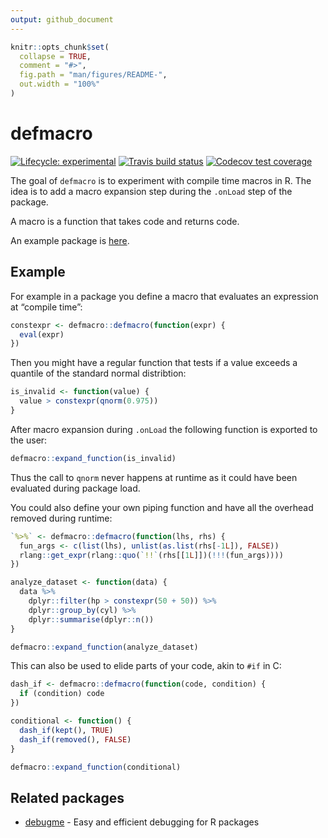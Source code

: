 ```yaml
---
output: github_document
---
```


<!-- README.md is generated from README.Rmd. Please edit that file -->

```r
knitr::opts_chunk$set(
  collapse = TRUE,
  comment = "#>",
  fig.path = "man/figures/README-",
  out.width = "100%"
)
```
# defmacro

<!-- badges: start -->
[![Lifecycle: experimental](https://img.shields.io/badge/lifecycle-experimental-orange.svg)](https://www.tidyverse.org/lifecycle/#experimental)
[![Travis build status](https://travis-ci.org/dirkschumacher/defmacro.svg?branch=master)](https://travis-ci.org/dirkschumacher/defmacro)
[![Codecov test coverage](https://codecov.io/gh/dirkschumacher/defmacro/branch/master/graph/badge.svg)](https://codecov.io/gh/dirkschumacher/defmacro?branch=master)
<!-- badges: end -->

The goal of `defmacro` is to experiment with compile time macros in R.
The idea is to add a macro expansion step during the `.onLoad` step of the package.

A macro is a function that takes code and returns code.

An example package is [here](https://github.com/dirkschumacher/defmacroex).

## Example

For example in a package you define a macro that evaluates an expression at "compile time":

```r
constexpr <- defmacro::defmacro(function(expr) {
  eval(expr)
})
```

Then you might have a regular function that tests if a value exceeds a quantile of the standard normal distribtion:

```r
is_invalid <- function(value) {
  value > constexpr(qnorm(0.975))
}
```

After macro expansion during `.onLoad` the following function is exported to the user:

```r
defmacro::expand_function(is_invalid)
```

Thus the call to `qnorm` never happens at runtime as it could have been evaluated during package load.

You could also define your own piping function and have all the overhead removed during runtime:

```r
`%>%` <- defmacro::defmacro(function(lhs, rhs) {
  fun_args <- c(list(lhs), unlist(as.list(rhs[-1L]), FALSE))
  rlang::get_expr(rlang::quo(`!!`(rhs[[1L]])(!!!(fun_args))))
})
```

```r
analyze_dataset <- function(data) {
  data %>%
    dplyr::filter(hp > constexpr(50 + 50)) %>%
    dplyr::group_by(cyl) %>%
    dplyr::summarise(dplyr::n())
}
```

```r
defmacro::expand_function(analyze_dataset)
```

This can also be used to elide parts of your code, akin to `#if` in C:

```r
dash_if <- defmacro::defmacro(function(code, condition) {
  if (condition) code
})
```

```r
conditional <- function() {
  dash_if(kept(), TRUE)
  dash_if(removed(), FALSE)
}
```

```r
defmacro::expand_function(conditional)
```

## Related packages

* [debugme](https://github.com/r-lib/debugme) - Easy and efficient debugging for R packages
